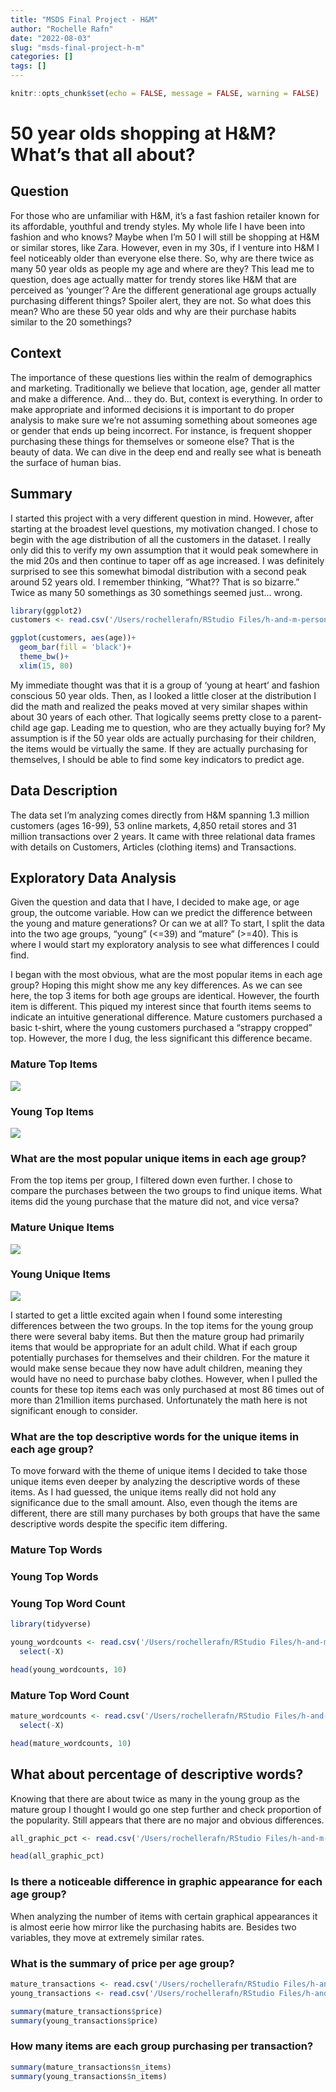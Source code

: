 ```yaml
---
title: "MSDS Final Project - H&M"
author: "Rochelle Rafn"
date: "2022-08-03"
slug: "msds-final-project-h-m"
categories: []
tags: []
---
```


```r
knitr::opts_chunk$set(echo = FALSE, message = FALSE, warning = FALSE)
```

# 50 year olds shopping at H&M? What’s that all about? 

## Question

For those who are unfamiliar with H&M, it’s a fast fashion retailer known for its affordable, youthful and trendy styles. My whole life I have been into fashion and who knows? Maybe when I’m 50 I will still be shopping at H&M or similar stores, like Zara. However, even in my 30s, if I venture into H&M I feel noticeably older than everyone else there. So, why are there twice as many 50 year olds as people my age and where are they? This lead me to question, does age actually matter for trendy stores like H&M that are perceived as 'younger'? Are the different generational age groups actually purchasing different things? Spoiler alert, they are not. So what does this mean? Who are these 50 year olds and why are their purchase habits similar to the 20 somethings? 


## Context

The importance of these questions lies within the realm of demographics and marketing. Traditionally we believe that location, age, gender all matter and make a difference. And… they do. But, context is everything. In order to make appropriate and informed decisions it is important to do proper analysis to make sure we’re not assuming something about someones age or gender that ends up being incorrect. For instance, is frequent shopper purchasing these things for themselves or someone else? That is the beauty of data. We can dive in the deep end and really see what is beneath the surface of human bias. 


## Summary

I started this project with a very different question in mind. However, after starting at the broadest level questions, my motivation changed. I chose to begin with the age distribution of all the customers in the dataset. I really only did this to verify my own assumption that it would peak somewhere in the mid 20s and then continue to taper off as age increased. I was definitely surprised to see this somewhat bimodal distribution with a second peak around 52 years old. I remember thinking, “What?? That is so bizarre.” Twice as many 50 somethings as 30 somethings seemed just... wrong. 

```r
library(ggplot2)
customers <- read.csv('/Users/rochellerafn/RStudio Files/h-and-m-personalized-fashion-recommendations/customers.csv') 

ggplot(customers, aes(age))+
  geom_bar(fill = 'black')+
  theme_bw()+
  xlim(15, 80)
```


My immediate thought was that it is a group of ‘young at heart’ and fashion conscious 50 year olds. Then, as I looked a little closer at the distribution I did the math and realized the peaks moved at very similar shapes within about 30 years of each other. That logically seems pretty close to a parent-child age gap. Leading me to question, who are they actually buying for? My assumption is if the 50 year olds are actually purchasing for their children, the items would be virtually the same. If they are actually purchasing for themselves, I should be able to find some key indicators to predict age.


## Data Description

The data set I’m analyzing comes directly from H&M spanning 1.3 million customers (ages 16-99), 53 online markets, 4,850 retail stores and 31 million transactions over 2 years. It came with three relational data frames with details on Customers, Articles (clothing items) and Transactions. 


## Exploratory Data Analysis

Given the question and data that I have, I decided to make age, or age group, the outcome variable. How can we predict the difference between the young and mature generations? Or can we at all? To start, I split the data into the two age groups, “young” (<=39) and “mature” (>=40). This is where I would start my exploratory analysis to see what differences I could find. 

I began with the most obvious, what are the most popular items in each age group? Hoping this might show me any key differences. As we can see here, the top 3 items for both age groups are identical. However, the fourth item is different. This piqued my interest since that fourth items seems to indicate an intuitive generational difference. Mature customers purchased a basic t-shirt, where the young customers purchased a "strappy cropped" top. However, the more I dug, the less significant this difference became.

### Mature Top Items
![](images/MATURE_top_items.jpg)

### Young Top Items
![](images/YOUNG_top_items.jpg)



### What are the most popular unique items in each age group?
From the top items per group, I filtered down even further. I chose to compare the purchases between the two groups to find unique items. What items did the young purchase that the mature did not, and vice versa?   

### Mature Unique Items
![](images/MATURE_unique_items.jpg)

### Young Unique Items
![](images/YOUNG_unique_items.jpg)


I started to get a little excited again when I found some interesting differences between the two groups. In the top items for the young group there were several baby items. But then the mature group had primarily items that would be appropriate for an adult child. What if each group potentially purchases for themselves and their children. For the mature it would make sense becaue they now have adult children, meaning they would have no need to purchase baby clothes. However, when I pulled the counts for these top items each was only purchased at most 86 times out of more than 21million items purchased. Unfortunately the math here is not significant enough to consider.


### What are the top descriptive words for the unique items in each age group?
To move forward with the theme of unique items I decided to take those unique items even deeper by analyzing the descriptive words of these items. As I had guessed, the unique items really did not hold any significance due to the small amount. Also, even though the items are different, there are still many purchases by both groups that have the same descriptive words despite the specific item differing.

### Mature Top Words


### Young Top Words


### Young Top Word Count 
```r
library(tidyverse)

young_wordcounts <- read.csv('/Users/rochellerafn/RStudio Files/h-and-m-personalized-fashion-recommendations/young_wordcounts') %>%
  select(-X)

head(young_wordcounts, 10)
```

### Mature Top Word Count
```r
mature_wordcounts <- read.csv('/Users/rochellerafn/RStudio Files/h-and-m-personalized-fashion-recommendations/mature_wordcounts') %>%
  select(-X)

head(mature_wordcounts, 10)
```


## What about percentage of descriptive words?
Knowing that there are about twice as many in the young group as the mature group I thought I would go one step further and check proportion of the popularity. Still appears that there are no major and obvious differences.
```r
all_graphic_pct <- read.csv('/Users/rochellerafn/RStudio Files/h-and-m-personalized-fashion-recommendations/all_graphic_pct')

head(all_graphic_pct)
```


### Is there a noticeable difference in graphic appearance for each age group?
When analyzing the number of items with certain graphical appearances it is almost eerie how mirror like the purchasing habits are. Besides two variables, they move at extremely similar rates.



### What is the summary of price per age group?
```r
mature_transactions <- read.csv('/Users/rochellerafn/RStudio Files/h-and-m-personalized-fashion-recommendations/mature_transactions')
young_transactions <- read.csv('/Users/rochellerafn/RStudio Files/h-and-m-personalized-fashion-recommendations/young_transactions')

summary(mature_transactions$price)
summary(young_transactions$price)
```


### How many items are each group purchasing per transaction?
```r
summary(mature_transactions$n_items)
summary(young_transactions$n_items)
```

